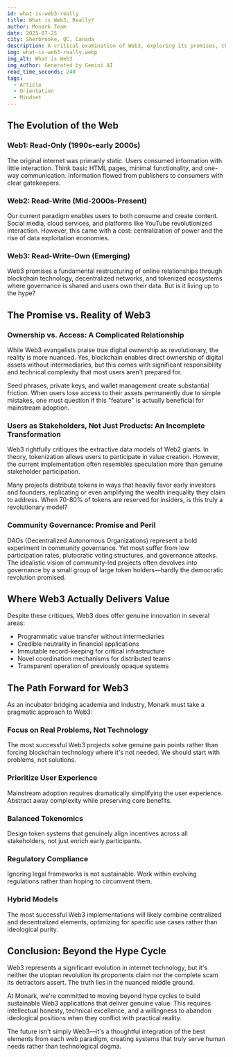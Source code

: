 ```yaml
---
id: what-is-web3-really
title: What is Web3, Really?
author: Monark Team
date: 2025-07-25
city: Sherbrooke, QC, Canada
description: A critical examination of Web3, exploring its promises, challenges, and the reality of decentralized technologies. This article aims to clarify misconceptions and provide a balanced view of what Web3 can truly offer.
img: what-is-web3-really.webp
img_alt: What is Web3
img_author: Generated by Gemini AI 
read_time_seconds: 240
tags:
  - Article
  - Orientation
  - Mindset
---
```


## The Evolution of the Web

### Web1: Read-Only (1990s-early 2000s)

The original internet was primarily static. Users consumed information with little interaction. Think basic HTML pages, minimal functionality, and one-way communication. Information flowed from publishers to consumers with clear gatekeepers.

### Web2: Read-Write (Mid-2000s-Present)

Our current paradigm enables users to both consume and create content. Social media, cloud services, and platforms like YouTube revolutionized interaction. However, this came with a cost: centralization of power and the rise of data exploitation economies.

### Web3: Read-Write-Own (Emerging)

Web3 promises a fundamental restructuring of online relationships through blockchain technology, decentralized networks, and tokenized ecosystems where governance is shared and users own their data. But is it living up to the hype?

## The Promise vs. Reality of Web3

### Ownership vs. Access: A Complicated Relationship

While Web3 evangelists praise true digital ownership as revolutionary, the reality is more nuanced. Yes, blockchain enables direct ownership of digital assets without intermediaries, but this comes with significant responsibility and technical complexity that most users aren't prepared for.

Seed phrases, private keys, and wallet management create substantial friction. When users lose access to their assets permanently due to simple mistakes, one must question if this "feature" is actually beneficial for mainstream adoption.

### Users as Stakeholders, Not Just Products: An Incomplete Transformation

Web3 rightfully critiques the extractive data models of Web2 giants. In theory, tokenization allows users to participate in value creation. However, the current implementation often resembles speculation more than genuine stakeholder participation.

Many projects distribute tokens in ways that heavily favor early investors and founders, replicating or even amplifying the wealth inequality they claim to address. When 70-80% of tokens are reserved for insiders, is this truly a revolutionary model?

### Community Governance: Promise and Peril

DAOs (Decentralized Autonomous Organizations) represent a bold experiment in community governance. Yet most suffer from low participation rates, plutocratic voting structures, and governance attacks. The idealistic vision of community-led projects often devolves into governance by a small group of large token holders—hardly the democratic revolution promised.

## Where Web3 Actually Delivers Value

Despite these critiques, Web3 does offer genuine innovation in several areas:

- Programmatic value transfer without intermediaries
- Credible neutrality in financial applications
- Immutable record-keeping for critical infrastructure
- Novel coordination mechanisms for distributed teams
- Transparent operation of previously opaque systems

## The Path Forward for Web3

As an incubator bridging academia and industry, Monark must take a pragmatic approach to Web3:

### Focus on Real Problems, Not Technology

The most successful Web3 projects solve genuine pain points rather than forcing blockchain technology where it's not needed. We should start with problems, not solutions.

### Prioritize User Experience

Mainstream adoption requires dramatically simplifying the user experience. Abstract away complexity while preserving core benefits.

### Balanced Tokenomics

Design token systems that genuinely align incentives across all stakeholders, not just enrich early participants.

### Regulatory Compliance

Ignoring legal frameworks is not sustainable. Work within evolving regulations rather than hoping to circumvent them.

### Hybrid Models

The most successful Web3 implementations will likely combine centralized and decentralized elements, optimizing for specific use cases rather than ideological purity.

## Conclusion: Beyond the Hype Cycle

Web3 represents a significant evolution in internet technology, but it's neither the utopian revolution its proponents claim nor the complete scam its detractors assert. The truth lies in the nuanced middle ground.

At Monark, we're committed to moving beyond hype cycles to build sustainable Web3 applications that deliver genuine value. This requires intellectual honesty, technical excellence, and a willingness to abandon ideological positions when they conflict with practical reality.

The future isn't simply Web3—it's a thoughtful integration of the best elements from each web paradigm, creating systems that truly serve human needs rather than technological dogma.
